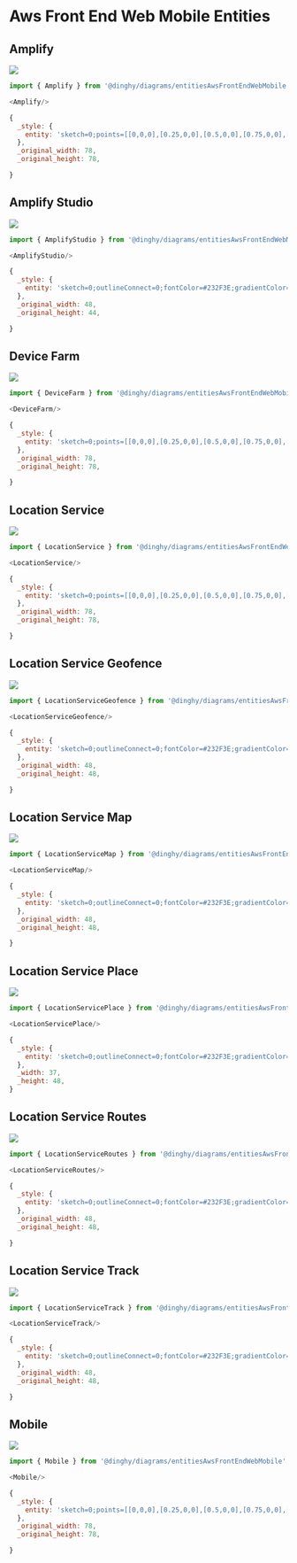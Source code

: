 
# Aws Front End Web Mobile Entities


## Amplify

<Tabs>
  <TabItem value="Preview">

![](./amplify.png#drawio)

  </TabItem>
  <TabItem value="Usage">
    
```js
import { Amplify } from '@dinghy/diagrams/entitiesAwsFrontEndWebMobile'

<Amplify/>
```

  </TabItem>
  <TabItem value="Definition">
    
```js
{
  _style: {
    entity: 'sketch=0;points=[[0,0,0],[0.25,0,0],[0.5,0,0],[0.75,0,0],[1,0,0],[0,1,0],[0.25,1,0],[0.5,1,0],[0.75,1,0],[1,1,0],[0,0.25,0],[0,0.5,0],[0,0.75,0],[1,0.25,0],[1,0.5,0],[1,0.75,0]];outlineConnect=0;fontColor=#232F3E;fillColor=#DD344C;strokeColor=#ffffff;dashed=0;verticalLabelPosition=bottom;verticalAlign=top;align=center;html=1;fontSize=12;fontStyle=0;aspect=fixed;shape=mxgraph.aws4.resourceIcon;resIcon=mxgraph.aws4.amplify;',
  },
  _original_width: 78,
  _original_height: 78,

}
```

  </TabItem>
</Tabs>


## Amplify Studio

<Tabs>
  <TabItem value="Preview">

![](./amplify-studio.png#drawio)

  </TabItem>
  <TabItem value="Usage">
    
```js
import { AmplifyStudio } from '@dinghy/diagrams/entitiesAwsFrontEndWebMobile'

<AmplifyStudio/>
```

  </TabItem>
  <TabItem value="Definition">
    
```js
{
  _style: {
    entity: 'sketch=0;outlineConnect=0;fontColor=#232F3E;gradientColor=none;fillColor=#DD344C;strokeColor=none;dashed=0;verticalLabelPosition=bottom;verticalAlign=top;align=center;html=1;fontSize=12;fontStyle=0;aspect=fixed;shape=mxgraph.aws4.amplify_aws_amplify_studio;',
  },
  _original_width: 48,
  _original_height: 44,

}
```

  </TabItem>
</Tabs>


## Device Farm

<Tabs>
  <TabItem value="Preview">

![](./device-farm.png#drawio)

  </TabItem>
  <TabItem value="Usage">
    
```js
import { DeviceFarm } from '@dinghy/diagrams/entitiesAwsFrontEndWebMobile'

<DeviceFarm/>
```

  </TabItem>
  <TabItem value="Definition">
    
```js
{
  _style: {
    entity: 'sketch=0;points=[[0,0,0],[0.25,0,0],[0.5,0,0],[0.75,0,0],[1,0,0],[0,1,0],[0.25,1,0],[0.5,1,0],[0.75,1,0],[1,1,0],[0,0.25,0],[0,0.5,0],[0,0.75,0],[1,0.25,0],[1,0.5,0],[1,0.75,0]];outlineConnect=0;fontColor=#232F3E;fillColor=#DD344C;strokeColor=#ffffff;dashed=0;verticalLabelPosition=bottom;verticalAlign=top;align=center;html=1;fontSize=12;fontStyle=0;aspect=fixed;shape=mxgraph.aws4.resourceIcon;resIcon=mxgraph.aws4.device_farm;',
  },
  _original_width: 78,
  _original_height: 78,

}
```

  </TabItem>
</Tabs>


## Location Service

<Tabs>
  <TabItem value="Preview">

![](./location-service.png#drawio)

  </TabItem>
  <TabItem value="Usage">
    
```js
import { LocationService } from '@dinghy/diagrams/entitiesAwsFrontEndWebMobile'

<LocationService/>
```

  </TabItem>
  <TabItem value="Definition">
    
```js
{
  _style: {
    entity: 'sketch=0;points=[[0,0,0],[0.25,0,0],[0.5,0,0],[0.75,0,0],[1,0,0],[0,1,0],[0.25,1,0],[0.5,1,0],[0.75,1,0],[1,1,0],[0,0.25,0],[0,0.5,0],[0,0.75,0],[1,0.25,0],[1,0.5,0],[1,0.75,0]];outlineConnect=0;fontColor=#232F3E;fillColor=#DD344C;strokeColor=#ffffff;dashed=0;verticalLabelPosition=bottom;verticalAlign=top;align=center;html=1;fontSize=12;fontStyle=0;aspect=fixed;shape=mxgraph.aws4.resourceIcon;resIcon=mxgraph.aws4.location_service;',
  },
  _original_width: 78,
  _original_height: 78,

}
```

  </TabItem>
</Tabs>


## Location Service Geofence

<Tabs>
  <TabItem value="Preview">

![](./location-service-geofence.png#drawio)

  </TabItem>
  <TabItem value="Usage">
    
```js
import { LocationServiceGeofence } from '@dinghy/diagrams/entitiesAwsFrontEndWebMobile'

<LocationServiceGeofence/>
```

  </TabItem>
  <TabItem value="Definition">
    
```js
{
  _style: {
    entity: 'sketch=0;outlineConnect=0;fontColor=#232F3E;gradientColor=none;fillColor=#DD344C;strokeColor=none;dashed=0;verticalLabelPosition=bottom;verticalAlign=top;align=center;html=1;fontSize=12;fontStyle=0;aspect=fixed;shape=mxgraph.aws4.location_service_geofence;',
  },
  _original_width: 48,
  _original_height: 48,

}
```

  </TabItem>
</Tabs>


## Location Service Map

<Tabs>
  <TabItem value="Preview">

![](./location-service-map.png#drawio)

  </TabItem>
  <TabItem value="Usage">
    
```js
import { LocationServiceMap } from '@dinghy/diagrams/entitiesAwsFrontEndWebMobile'

<LocationServiceMap/>
```

  </TabItem>
  <TabItem value="Definition">
    
```js
{
  _style: {
    entity: 'sketch=0;outlineConnect=0;fontColor=#232F3E;gradientColor=none;fillColor=#DD344C;strokeColor=none;dashed=0;verticalLabelPosition=bottom;verticalAlign=top;align=center;html=1;fontSize=12;fontStyle=0;aspect=fixed;shape=mxgraph.aws4.location_service_map;',
  },
  _original_width: 48,
  _original_height: 48,

}
```

  </TabItem>
</Tabs>


## Location Service Place

<Tabs>
  <TabItem value="Preview">

![](./location-service-place.png#drawio)

  </TabItem>
  <TabItem value="Usage">
    
```js
import { LocationServicePlace } from '@dinghy/diagrams/entitiesAwsFrontEndWebMobile'

<LocationServicePlace/>
```

  </TabItem>
  <TabItem value="Definition">
    
```js
{
  _style: {
    entity: 'sketch=0;outlineConnect=0;fontColor=#232F3E;gradientColor=none;fillColor=#DD344C;strokeColor=none;dashed=0;verticalLabelPosition=bottom;verticalAlign=top;align=center;html=1;fontSize=12;fontStyle=0;aspect=fixed;shape=mxgraph.aws4.location_service_place;',
  },
  _width: 37,
  _height: 48,
}
```

  </TabItem>
</Tabs>


## Location Service Routes

<Tabs>
  <TabItem value="Preview">

![](./location-service-routes.png#drawio)

  </TabItem>
  <TabItem value="Usage">
    
```js
import { LocationServiceRoutes } from '@dinghy/diagrams/entitiesAwsFrontEndWebMobile'

<LocationServiceRoutes/>
```

  </TabItem>
  <TabItem value="Definition">
    
```js
{
  _style: {
    entity: 'sketch=0;outlineConnect=0;fontColor=#232F3E;gradientColor=none;fillColor=#DD344C;strokeColor=none;dashed=0;verticalLabelPosition=bottom;verticalAlign=top;align=center;html=1;fontSize=12;fontStyle=0;aspect=fixed;shape=mxgraph.aws4.location_service_routes;',
  },
  _original_width: 48,
  _original_height: 48,

}
```

  </TabItem>
</Tabs>


## Location Service Track

<Tabs>
  <TabItem value="Preview">

![](./location-service-track.png#drawio)

  </TabItem>
  <TabItem value="Usage">
    
```js
import { LocationServiceTrack } from '@dinghy/diagrams/entitiesAwsFrontEndWebMobile'

<LocationServiceTrack/>
```

  </TabItem>
  <TabItem value="Definition">
    
```js
{
  _style: {
    entity: 'sketch=0;outlineConnect=0;fontColor=#232F3E;gradientColor=none;fillColor=#DD344C;strokeColor=none;dashed=0;verticalLabelPosition=bottom;verticalAlign=top;align=center;html=1;fontSize=12;fontStyle=0;aspect=fixed;shape=mxgraph.aws4.location_service_track;',
  },
  _original_width: 48,
  _original_height: 48,

}
```

  </TabItem>
</Tabs>


## Mobile

<Tabs>
  <TabItem value="Preview">

![](./mobile.png#drawio)

  </TabItem>
  <TabItem value="Usage">
    
```js
import { Mobile } from '@dinghy/diagrams/entitiesAwsFrontEndWebMobile'

<Mobile/>
```

  </TabItem>
  <TabItem value="Definition">
    
```js
{
  _style: {
    entity: 'sketch=0;points=[[0,0,0],[0.25,0,0],[0.5,0,0],[0.75,0,0],[1,0,0],[0,1,0],[0.25,1,0],[0.5,1,0],[0.75,1,0],[1,1,0],[0,0.25,0],[0,0.5,0],[0,0.75,0],[1,0.25,0],[1,0.5,0],[1,0.75,0]];outlineConnect=0;fontColor=#232F3E;fillColor=#DD344C;strokeColor=#ffffff;dashed=0;verticalLabelPosition=bottom;verticalAlign=top;align=center;html=1;fontSize=12;fontStyle=0;aspect=fixed;shape=mxgraph.aws4.resourceIcon;resIcon=mxgraph.aws4.mobile;',
  },
  _original_width: 78,
  _original_height: 78,

}
```

  </TabItem>
</Tabs>

